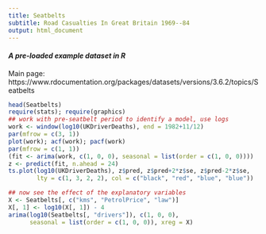 ```yaml
---
title: Seatbelts
subtitle: Road Casualties In Great Britain 1969--84
output: html_document
---
```


#### *A pre-loaded example dataset in R*
Main page: https://www.rdocumentation.org/packages/datasets/versions/3.6.2/topics/Seatbelts

```r
head(Seatbelts)
require(stats); require(graphics)
## work with pre-seatbelt period to identify a model, use logs
work <- window(log10(UKDriverDeaths), end = 1982+11/12)
par(mfrow = c(3, 1))
plot(work); acf(work); pacf(work)
par(mfrow = c(1, 1))
(fit <- arima(work, c(1, 0, 0), seasonal = list(order = c(1, 0, 0))))
z <- predict(fit, n.ahead = 24)
ts.plot(log10(UKDriverDeaths), z$pred, z$pred+2*z$se, z$pred-2*z$se,
        lty = c(1, 3, 2, 2), col = c("black", "red", "blue", "blue"))

## now see the effect of the explanatory variables
X <- Seatbelts[, c("kms", "PetrolPrice", "law")]
X[, 1] <- log10(X[, 1]) - 4
arima(log10(Seatbelts[, "drivers"]), c(1, 0, 0),
      seasonal = list(order = c(1, 0, 0)), xreg = X)
```
